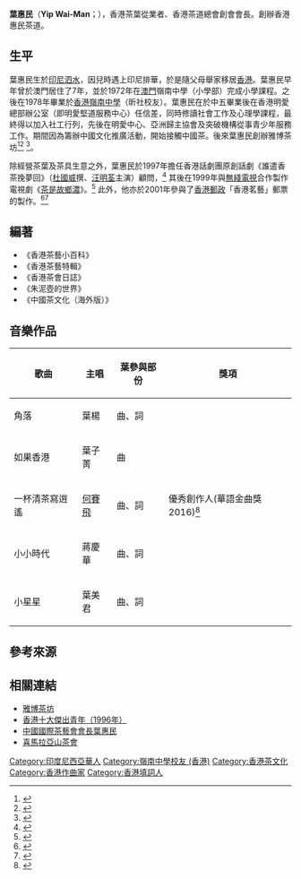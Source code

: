 {{Infobox person
| honorific_prefix = 茶道家
| name = 葉惠民
| english_name = Yip Wai Man
| gender = 男
| birth_date = 1959年3月18日
| birth_place = 印尼
| residence = 中國香港
| other_names = 茶博士、葉教授
| agent = 雅博茶坊

香港茶道總會
國際專業茶藝師總會
| title = 香港惠民茶道創辦人

香港茶道總會創會會長
世界茶文化專家委員會主席
| awards = 香港十大傑出青年（1996年）

世界傑出華人（2009年）
優秀創作人(2016年華語金曲獎)
| website = http://www.jabbokteashop.com/v1/葉惠民/
}}
'''葉惠民'''（'''Yip Wai-Man'''；{{bd|1959年3月18日}}），香港茶葉從業者、香港茶道總會創會會長。創辦香港惠民茶道。

== 生平 ==
葉惠民生於[[印尼|印尼]][[泗水_(印尼)|泗水]]，因兒時遇上印尼排華，於是隨父母舉家移居[[香港|香港]]。葉惠民早年曾於澳門居住了7年，並於1972年在[[澳門|澳門]]嶺南中學（小學部）完成小學課程。之後在1978年畢業於[[香港|香港]][[嶺南中學_(香港)|嶺南中學]]（昕社校友）。葉惠民在於中五畢業後在香港明愛總部辦公室（即明愛堅道服務中心）任信差，同時修讀社會工作及心理學課程，最終得以加入社工行列，先後在明愛中心、亞洲歸主協會及突破機構從事青少年服務工作。期間因為籌辦中國文化推廣活動，開始接觸中國茶。後來葉惠民創辦雅博茶坊<ref>{{Cite news|url=https://hk.lifestyle.appledaily.com/etw/magazine/article/20150924/3_17632884/%E7%84%A1%E6%82%94%E4%BB%8A%E7%94%9F-%E9%9B%85%E5%8D%9A%E8%8C%B6%E5%9D%8A|title=無悔今生 雅博茶坊|author=羅佩明|date=2015-09-24|work=飲食男女|accessdate=|archive-date=2019-08-22|archive-url=https://web.archive.org/web/20190822193749/https://hk.lifestyle.appledaily.com/etw/magazine/article/20150924/3_17632884/%E7%84%A1%E6%82%94%E4%BB%8A%E7%94%9F-%E9%9B%85%E5%8D%9A%E8%8C%B6%E5%9D%8A|dead-url=no}}</ref><ref>{{Cite news|url=http://the-sun.on.cc/cnt/news/20141101/00408_004.html|title=政壇：葉惠民搞愛心飯堂送暖|author=|date=2014-11-01|work=太陽報|accessdate=|archive-date=2018-09-30|archive-url=https://web.archive.org/web/20180930193646/http://the-sun.on.cc/cnt/news/20141101/00408_004.html|dead-url=no}}</ref>  
<ref>{{Cite book|title=台灣茶百科全書|last=林|first=志煌|publisher=台灣茶訊|year=2011|isbn=978-986-82676-4-0|location=台灣|pages=}}</ref>。

除經營茶葉及茶具生意之外，葉惠民於1997年擔任香港話劇團原創話劇《誰遣香茶挽夢回》（[[杜國威|杜國威]]撰、[[汪明荃|汪明荃]]主演）顧問，<ref>{{Cite web|url=http://www.lizawang.com/music/opera/tea/tea_backstage.htm|title=誰遣香茶挽夢回：幕後榜|accessdate=|author=|date=|publisher=荃音樂}}</ref> 其後在1999年與[[無綫電視|無綫電視]]合作製作電視劇《[[茶是故鄉濃|茶是故鄉濃]]》。<ref>{{web reference|URL=http://hk.on.cc/hk/bkn/cnt/entertainment/20151120/bkn-20151120061914015-1120_00862_001.html|title=「音樂茶博士」葉惠民望拍「茶電影」|work=東網|year=|date=2015-11-20|access-date=2018-05-01|archive-date=2019-11-05|archive-url=https://web.archive.org/web/20191105231231/https://hk.on.cc/hk/bkn/cnt/entertainment/20151120/bkn-20151120061914015-1120_00862_001.html|dead-url=no}}</ref> 此外，他亦於2001年參與了[[香港郵政|香港郵政]]「香港茗藝」郵票的製作。<ref>{{Cite news|url=http://www.xinhuanet.com/2018-07/02/c_1123068329.htm|title=香江茶人茶事：茶香傳遞中華情|author=|date=2018-07-02|work=新華社|accessdate=|archive-date=2020-08-09|archive-url=https://web.archive.org/web/20200809172611/http://www.xinhuanet.com/2018-07/02/c_1123068329.htm|dead-url=no}}</ref><ref>{{Cite news|url=http://www.3weekly.com/common_emag/view_content.php?issue_no=762&pub_id=7&top_id=17&art_id=190443|title=茶藝有道－作曲填詞茶大師 「茶聖」葉惠民的茶間道|author=|date=|work=3週刊（第 762 期）|accessdate=|archive-url=https://web.archive.org/web/20180930193204/http://www.3weekly.com/common_emag/view_content.php?issue_no=762&pub_id=7&top_id=17&art_id=190443|archive-date=2018-09-30|dead-url=yes}}</ref> 

== 編著 ==
* 《香港茶藝小百科》
* 《香港茶藝特輯》
* 《香港茶會日誌》
* 《朱泥壺的世界》
* 《中國茶文化（海外版）》

== 音樂作品 ==
{| class="wikitable"
!歌曲
!主唱
!葉參與部份
!獎項
|-
|角落
|葉楊
|曲、詞
|
|-
|如果香港
|葉子菁
|曲
|
|-
|一杯清茶寫逍遙
|[[何赛飞|何賽飛]]
|曲、詞
|優秀創作人(華語金曲獎2016)<ref>{{Cite web|url=http://www.chinesemusicawards.org/News/News/2016/1128/521.html|title=華語金曲獎2016獲獎名單|accessdate=|author=|date=2016-11-28|publisher=chinesemusicawards|archive-date=2019-08-22|archive-url=https://web.archive.org/web/20190822204812/http://www.chinesemusicawards.org/News/News/2016/1128/521.html|dead-url=no}}</ref>
|-
|小小時代
|蔣慶華
|曲、詞
|
|-
|小星星
|葉美君
|曲、詞
|
|}

==參考來源==
{{reflist}}

== 相關連結 ==
*[https://www.jabbokteashop.com/v1/ 雅博茶坊] {{Wayback|url=https://www.jabbokteashop.com/v1/ |date=20210127111458 }}
*[http://www.toypa.org/OYP.asp 香港十大傑出青年（1996年）] {{Wayback|url=http://www.toypa.org/OYP.asp |date=20200929165233 }}
* [http://xuewen.cnki.net/CJFD-NOSE702.090.html 中國國際茶藝會會長葉惠民] {{Wayback|url=http://xuewen.cnki.net/CJFD-NOSE702.090.html |date=20200813094208 }}
*[https://www.youtube.com/watch?v=IRjf2u_mEQkATV 喜馬拉亞山茶會]

[[Category:印度尼西亞華人|Category:印度尼西亞華人]]
[[Category:嶺南中學校友_(香港)|Category:嶺南中學校友 (香港)]]
[[Category:香港茶文化|Category:香港茶文化]]
[[Category:香港作曲家|Category:香港作曲家]]
[[Category:香港填詞人|Category:香港填詞人]]